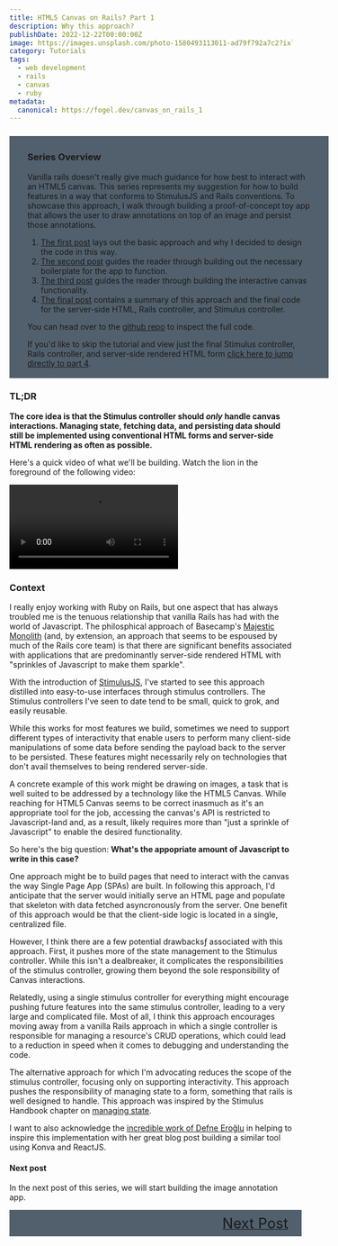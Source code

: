 ```yaml
---
title: HTML5 Canvas on Rails? Part 1
description: Why this approach?
publishDate: 2022-12-22T00:00:00Z
image: https://images.unsplash.com/photo-1580493113011-ad79f792a7c2?ixlib=rb-4.0.3&ixid=M3wxMjA3fDB8MHxwaG90by1wYWdlfHx8fGVufDB8fHx8fA%3D%3D&auto=format&fit=crop&w=1935&q=80
category: Tutorials
tags:
  - web development
  - rails
  - canvas
  - ruby
metadata:
  canonical: https://fogel.dev/canvas_on_rails_1
---
```


<div style="width: 100%; background-color: #52606D; padding: 0.25rem 2rem; margin-top: 1.5rem;">
<h3 id='overview'>Series Overview</h3>

Vanilla rails doesn't really give much guidance for how best to interact with an HTML5 canvas. This series represents my suggestion for how to build features in a way that conforms to StimulusJS and Rails conventions. To showcase this approach, I walk through building a proof-of-concept toy app that allows the user to draw annotations on top of an image and persist those annotations.

1. [The first post](../canvas_on_rails_1) lays out the basic approach and why I decided to design the code in this way.
2. [The second post](../canvas_on_rails_2) guides the reader through building out the necessary boilerplate for the app to function.
3. [The third post](../canvas_on_rails_3) guides the reader through building the interactive canvas functionality.
4. [The final post](../canvas_on_rails_4) contains a summary of this approach and the final code for the server-side HTML, Rails controller, and Stimulus controller.

You can head over to the [github repo](https://github.com/afogel/ror_canvas_toy_app/) to inspect the full code.

If you'd like to skip the tutorial and view just the final Stimulus controller, Rails controller, and server-side rendered HTML form [click here to jump directly to part 4](../canvas_on_rails_4#final-state-of-the-rails-form-and-stimulus-controller).

</div>

### TL;DR

**The core idea is that the Stimulus controller should _only_ handle canvas interactions. Managing state, fetching data, and persisting data should still be implemented using conventional HTML forms and server-side HTML rendering as often as possible.**

Here's a quick video of what we'll be building. Watch the lion in the foreground of the following video:

<video loop autoplay controls>
  <source src="https://ik.imagekit.io/fogel/ror_demo_trimmed.webm" type="video/webm" />
  <source src="https://ik.imagekit.io/fogel/ror_demo.mp4" type="video/mp4" />
</video>

### Context

I really enjoy working with Ruby on Rails, but one aspect that has always troubled me is the tenuous relationship that vanilla Rails has had with the world of Javascript. The philosphical approach of Basecamp's [Majestic Monolith](https://m.signalvnoise.com/the-majestic-monolith-29166d022228) (and, by extension, an approach that seems to be espoused by much of the Rails core team) is that there are significant benefits associated with applications that are predominantly server-side rendered HTML with "sprinkles of Javascript to make them sparkle".

With the introduction of [StimulusJS](https://stimulus.hotwired.dev), I've started to see this approach distilled into easy-to-use interfaces through stimulus controllers. The Stimulus controllers I've seen to date tend to be small, quick to grok, and easily reusable.

While this works for most features we build, sometimes we need to support different types of interactivity that enable users to perform many client-side manipulations of some data before sending the payload back to the server to be persisted. These features might necessarily rely on technologies that don't avail themselves to being rendered server-side.

A concrete example of this work might be drawing on images, a task that is well suited to be addressed by a technology like the HTML5 Canvas. While reaching for HTML5 Canvas seems to be correct inasmuch as it's an appropriate tool for the job, accessing the canvas's API is restricted to Javascript-land and, as a result, likely requires more than "just a sprinkle of Javascript" to enable the desired functionality.

So here's the big question: **What's the appopriate amount of Javascript to write in this case?**

One approach might be to build pages that need to interact with the canvas the way Single Page App (SPAs) are built. In following this approach, I'd anticipate that the server would initially serve an HTML page and populate that skeleton with data fetched asyncronously from the server. One benefit of this approach would be that the client-side logic is located in a single, centralized file.

However, I think there are a few potential drawbacksƒ associated with this approach. First, it pushes more of the state management to the Stimulus controller. While this isn't a dealbreaker, it complicates the responsibilities of the stimulus controller, growing them beyond the sole responsibility of Canvas interactions.

Relatedly, using a single stimulus controller for everything might encourage pushing future features into the same stimulus controller, leading to a very large and complicated file. Most of all, I think this approach encourages moving away from a vanilla Rails approach in which a single controller is responsible for managing a resource's CRUD operations, which could lead to a reduction in speed when it comes to debugging and understanding the code.

The alternative approach for which I'm advocating reduces the scope of the stimulus controller, focusing only on supporting interactivity. This approach pushes the responsibility of managing state to a form, something that rails is well designed to handle. This approach was inspired by the Stimulus Handbook chapter on [managing state](https://stimulus.hotwired.dev/handbook/managing-state).

I want to also acknowledge the [incredible work of Defne Eroğlu](https://devmuscle.com/blog/react-konva-image-annotation) in helping to inspire this implementation with her great blog post building a similar tool using Konva and ReactJS.

#### Next post

In the next post of this series, we will start building the image annotation app.

<div style="display: flex; justify-content: flex-end; width: 100%; background-color: #52606D; padding: 0.5rem;">
  <a href="../canvas_on_rails_2">
    <span style="font-size:1.6rem; padding-right: 1rem;">Next Post</span>
  </a>
</div>
